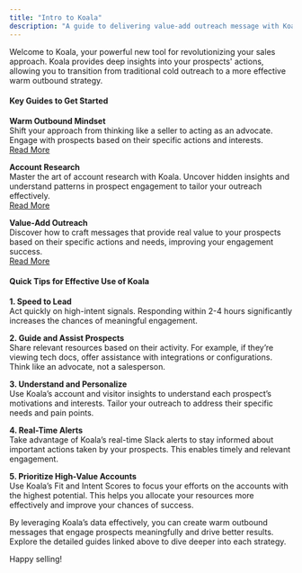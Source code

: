 ```yaml
---
title: "Intro to Koala"
description: "A guide to delivering value-add outreach message with Koala"
---
```


Welcome to Koala, your powerful new tool for revolutionizing your sales approach. Koala provides deep insights into your prospects' actions, allowing you to transition from traditional cold outreach to a more effective warm outbound strategy.

#### Key Guides to Get Started

**Warm Outbound Mindset**  
Shift your approach from thinking like a seller to acting as an advocate. Engage with prospects based on their specific actions and interests.  
[Read More](https://getkoala.com/docs/rep-guides/warm-outbound-mindset)

**Account Research**  
Master the art of account research with Koala. Uncover hidden insights and understand patterns in prospect engagement to tailor your outreach effectively.  
[Read More](https://getkoala.com/docs/rep-guides/use-koala-for-research)

**Value-Add Outreach**  
Discover how to craft messages that provide real value to your prospects based on their specific actions and needs, improving your engagement success.  
[Read More](https://getkoala.com/docs/rep-guides/send-great-sales-messages)

#### Quick Tips for Effective Use of Koala

**1. Speed to Lead**  
Act quickly on high-intent signals. Responding within 2-4 hours significantly increases the chances of meaningful engagement. 

**2. Guide and Assist Prospects**  
Share relevant resources based on their activity. For example, if they’re viewing tech docs, offer assistance with integrations or configurations. Think like an advocate, not a salesperson.

**3. Understand and Personalize**  
Use Koala’s account and visitor insights to understand each prospect’s motivations and interests. Tailor your outreach to address their specific needs and pain points.

**4. Real-Time Alerts**  
Take advantage of Koala’s real-time Slack alerts to stay informed about important actions taken by your prospects. This enables timely and relevant engagement.

**5. Prioritize High-Value Accounts**  
Use Koala’s Fit and Intent Scores to focus your efforts on the accounts with the highest potential. This helps you allocate your resources more effectively and improve your chances of success.

By leveraging Koala’s data effectively, you can create warm outbound messages that engage prospects meaningfully and drive better results. Explore the detailed guides linked above to dive deeper into each strategy.

Happy selling!
